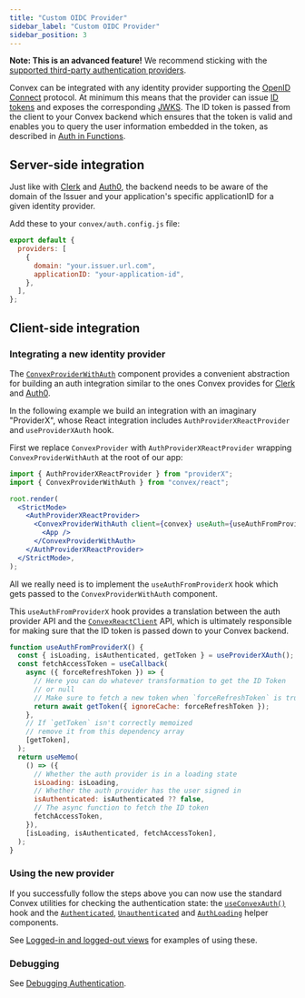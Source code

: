 ```yaml
---
title: "Custom OIDC Provider"
sidebar_label: "Custom OIDC Provider"
sidebar_position: 3
---
```


**Note: This is an advanced feature!** We recommend sticking with the
[supported third-party authentication providers](/docs/auth.mdx).

Convex can be integrated with any identity provider supporting the
[OpenID Connect](https://openid.net/connect/) protocol. At minimum this means
that the provider can issue
[ID tokens](https://openid.net/specs/openid-connect-core-1_0.html#IDToken) and
exposes the corresponding
[JWKS](https://auth0.com/docs/secure/tokens/json-web-tokens/json-web-key-sets).
The ID token is passed from the client to your Convex backend which ensures that
the token is valid and enables you to query the user information embedded in the
token, as described in [Auth in Functions](/docs/auth/functions-auth.mdx).

## Server-side integration

Just like with [Clerk](/docs/auth/clerk.mdx) and [Auth0](/docs/auth/auth0.mdx),
the backend needs to be aware of the domain of the Issuer and your application's
specific applicationID for a given identity provider.

Add these to your `convex/auth.config.js` file:

```js noDialect title="convex/auth.config.js"
export default {
  providers: [
    {
      domain: "your.issuer.url.com",
      applicationID: "your-application-id",
    },
  ],
};
```

## Client-side integration

### Integrating a new identity provider

The [`ConvexProviderWithAuth`](/api/modules/react#ConvexProviderWithAuth)
component provides a convenient abstraction for building an auth integration
similar to the ones Convex provides for [Clerk](/docs/auth/clerk.mdx) and
[Auth0](/docs/auth/auth0.mdx).

In the following example we build an integration with an imaginary "ProviderX",
whose React integration includes `AuthProviderXReactProvider` and
`useProviderXAuth` hook.

First we replace `ConvexProvider` with `AuthProviderXReactProvider` wrapping
`ConvexProviderWithAuth` at the root of our app:

```jsx title="src/index.js"
import { AuthProviderXReactProvider } from "providerX";
import { ConvexProviderWithAuth } from "convex/react";

root.render(
  <StrictMode>
    <AuthProviderXReactProvider>
      <ConvexProviderWithAuth client={convex} useAuth={useAuthFromProviderX}>
        <App />
      </ConvexProviderWithAuth>
    </AuthProviderXReactProvider>
  </StrictMode>,
);
```

All we really need is to implement the `useAuthFromProviderX` hook which gets
passed to the `ConvexProviderWithAuth` component.

This `useAuthFromProviderX` hook provides a translation between the auth
provider API and the [`ConvexReactClient`](/api/classes/react.ConvexReactClient)
API, which is ultimately responsible for making sure that the ID token is passed
down to your Convex backend.

```jsx title="src/ConvexProviderWithProviderX.js"
function useAuthFromProviderX() {
  const { isLoading, isAuthenticated, getToken } = useProviderXAuth();
  const fetchAccessToken = useCallback(
    async ({ forceRefreshToken }) => {
      // Here you can do whatever transformation to get the ID Token
      // or null
      // Make sure to fetch a new token when `forceRefreshToken` is true
      return await getToken({ ignoreCache: forceRefreshToken });
    },
    // If `getToken` isn't correctly memoized
    // remove it from this dependency array
    [getToken],
  );
  return useMemo(
    () => ({
      // Whether the auth provider is in a loading state
      isLoading: isLoading,
      // Whether the auth provider has the user signed in
      isAuthenticated: isAuthenticated ?? false,
      // The async function to fetch the ID token
      fetchAccessToken,
    }),
    [isLoading, isAuthenticated, fetchAccessToken],
  );
}
```

### Using the new provider

If you successfully follow the steps above you can now use the standard Convex
utilities for checking the authentication state: the
[`useConvexAuth()`](/api/modules/react#useconvexauth) hook and the
[`Authenticated`](/api/modules/react#authenticated),
[`Unauthenticated`](/api/modules/react#authenticated) and
[`AuthLoading`](/api/modules/react#authloading) helper components.

See
[Logged-in and logged-out views](/docs/auth/clerk.mdx#logged-in-and-logged-out-views)
for examples of using these.

### Debugging

See [Debugging Authentication](/docs/auth/debug.mdx).

<StackPosts query="authentication" />
